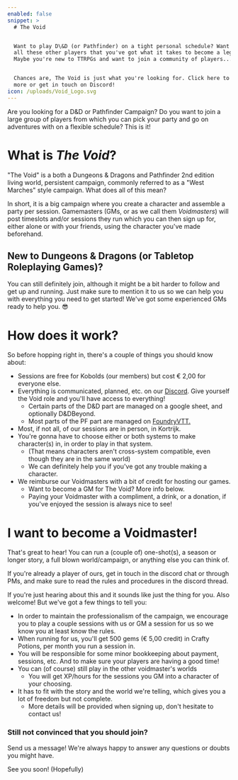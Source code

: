 ```yaml
---
enabled: false
snippet: >
  # The Void


  Want to play D\&D (or Pathfinder) on a tight personal schedule? Want to show
  all these other players that you've got what it takes to become a legend?
  Maybe you're new to TTRPGs and want to join a community of players...


  Chances are, The Void is just what you're looking for. Click here to learn
  more or get in touch on Discord!
icon: /uploads/Void_Logo.svg
---
```


Are you looking for a D\&D or Pathfinder Campaign? Do you want to join a large group of players from which you can pick your party and go on adventures with on a flexible schedule? This is it!

# What is *The Void*?

"The Void" is a both a Dungeons & Dragons and Pathfinder 2nd edition living world, persistent campaign, commonly referred to as a "West Marches" style campaign. What does all of this mean?

In short, it is a big campaign where you create a character and assemble a party per session. Gamemasters (GMs, or as we call them *Voidmasters*) will post timeslots and/or sessions they run which you can then sign up for, either alone or with your friends, using the character you've made beforehand.

## New to Dungeons & Dragons (or Tabletop Roleplaying Games)?

You can still definitely join, although it might be a bit harder to follow and get up and running. Just make sure to mention it to us so we can help you with everything you need to get started! We've got some experienced GMs ready to help you. 😎

# How does it work?

So before hopping right in, there's a couple of things you should know about:

* Sessions are free for Kobolds (our members) but cost € 2,00 for everyone else.
* Everything is communicated, planned, etc. on our [Discord](https://discord.com/invite/TjDUu2Gkag). Give yourself the Void role and you'll have access to everything!
  * Certain parts of the D\&D part are managed on a google sheet, and optionally D\&DBeyond.
  * Most parts of the PF part are managed on [FoundryVTT.](http://vtt.tarragon.be/)
* Most, if not all, of our sessions are in person, in Kortrijk.
* You're gonna have to choose either or both systems to make character(s) in, in order to play in that system.
  * (That means characters aren't cross-system compatible, even though they are in the same world)
  * We can definitely help you if you've got any trouble making a character.
* We reimburse our Voidmasters with a bit of credit for hosting our games.
  * Want to become a GM for The Void? More info below.
  * Paying your Voidmaster with a compliment, a drink, or a donation, if you've enjoyed the session is always nice to see!

# I want to become a Voidmaster!

That's great to hear! You can run a (couple of) one-shot(s), a season or longer story, a full blown world/campaign, or anything else you can think of.

If you're already a player of ours, get in touch in the discord chat or through PMs, and make sure to read the rules and procedures in the discord thread.

If you're just hearing about this and it sounds like just the thing for you. Also welcome! But we've got a few things to tell you:

* In order to maintain the professionalism of the campaign, we encourage you to play a couple sessions with us or GM a session for us so we know you at least know the rules.
* When running for us, you'll get 500 gems (€ 5,00 credit) in Crafty Potions, per month you run a session in.
* You will be responsible for some minor bookkeeping about payment, sessions, etc. And to make sure your players are having a good time!
* You can (of course) still play in the other voidmaster's worlds
  * You will get XP/hours for the sessions you GM into a character of your choosing.
* It has to fit with the story and the world we're telling, which gives you a lot of freedom but not complete.
  * More details will be provided when signing up, don't hesitate to contact us!

### Still not convinced that you should join?

Send us a message! We're always happy to answer any questions or doubts you might have.

See you soon! (Hopefully)
